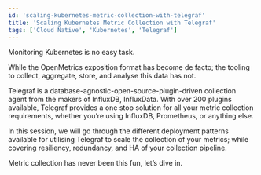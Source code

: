 ```yaml
---
id: 'scaling-kubernetes-metric-collection-with-telegraf'
title: 'Scaling Kubernetes Metric Collection with Telegraf'
tags: ['Cloud Native', 'Kubernetes', 'Telegraf']
---
```


Monitoring Kubernetes is no easy task.

While the OpenMetrics exposition format has become de facto; the tooling to collect, aggregate, store, and analyse this data has not.

Telegraf is a database-agnostic-open-source-plugin-driven collection agent from the makers of InfluxDB, InfluxData. With over 200 plugins available, Telegraf provides a one stop solution for all your metric collection requirements, whether you’re using InfluxDB, Prometheus, or anything else.

In this session, we will go through the different deployment patterns available for utilising Telegraf to scale the collection of your metrics; while covering resiliency, redundancy, and HA of your collection pipeline.

Metric collection has never been this fun, let’s dive in.
